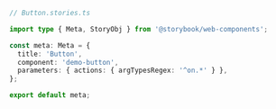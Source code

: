 ```ts
// Button.stories.ts

import type { Meta, StoryObj } from '@storybook/web-components';

const meta: Meta = {
  title: 'Button',
  component: 'demo-button',
  parameters: { actions: { argTypesRegex: '^on.*' } },
};

export default meta;
```
